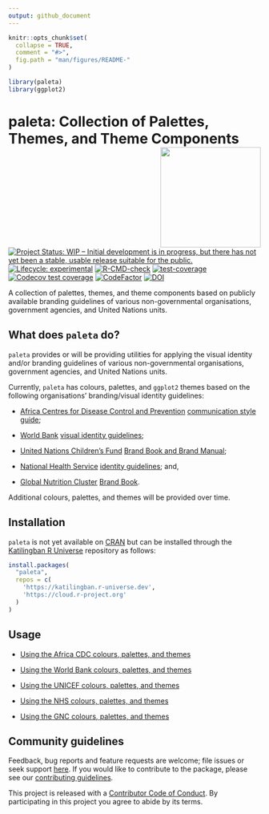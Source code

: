 ```yaml
---
output: github_document
---
```


<!-- README.md is generated from README.Rmd. Please edit that file -->

```r
knitr::opts_chunk$set(
  collapse = TRUE,
  comment = "#>",
  fig.path = "man/figures/README-"
)

library(paleta)
library(ggplot2)
```

# paleta: Collection of Palettes, Themes, and Theme Components <img src="man/figures/logo.png" width="200" align="right" />

<!-- badges: start -->
[![Project Status: WIP – Initial development is in progress, but there has not yet been a stable, usable release suitable for the public.](https://www.repostatus.org/badges/latest/wip.svg)](https://www.repostatus.org/#wip)
[![Lifecycle: experimental](https://img.shields.io/badge/lifecycle-experimental-orange.svg)](https://lifecycle.r-lib.org/articles/stages.html#experimental)
[![R-CMD-check](https://github.com/katilingban/paleta/actions/workflows/R-CMD-check.yaml/badge.svg)](https://github.com/katilingban/paleta/actions/workflows/R-CMD-check.yaml)
[![test-coverage](https://github.com/katilingban/paleta/actions/workflows/test-coverage.yaml/badge.svg)](https://github.com/katilingban/paleta/actions/workflows/test-coverage.yaml)
[![Codecov test coverage](https://codecov.io/gh/katilingban/paleta/branch/main/graph/badge.svg)](https://app.codecov.io/gh/katilingban/paleta?branch=main)
[![CodeFactor](https://www.codefactor.io/repository/github/katilingban/paleta/badge)](https://www.codefactor.io/repository/github/katilingban/paleta)
[![DOI](https://zenodo.org/badge/765052888.svg)](https://zenodo.org/doi/10.5281/zenodo.10809366)
<!-- badges: end -->

A collection of palettes, themes, and theme components based on publicly available branding guidelines of various non-governmental organisations, government agencies, and United Nations units.

## What does `paleta` do?

`paleta` provides or will be providing utilities for applying the visual identity and/or branding guidelines of various non-governmental organisations, government agencies, and United Nations units.

Currently, `paleta` has colours, palettes, and `ggplot2` themes based on the following organisations' branding/visual identity guidelines:

* [Africa Centres for Disease Control and Prevention](https://africacdc.org/) [communication style guide](https://africacdc.org/download/communication-style-guide-africa-centres-for-disease-control-and-prevention/);

* [World Bank](https://www.worldbank.org) [visual identity guidelines](https://thedocs.worldbank.org/en/doc/723361567518322252-0060022019/original/WBGBrandingandVisualIdentityGuidelinesFebruary2016.pdf);

* [United Nations Children's Fund](https://www.unicef.org/) [Brand Book and Brand Manual](https://www.unicef.org/jordan/media/7166/file/ANNEX_G_-_Brand_book_V3.1.pdf);

* [National Health Service](https://www.nhs.uk/) [identity guidelines](https://www.england.nhs.uk/nhsidentity/identity-guidelines/); and,

* [Global Nutrition Cluster](https://www.nutritioncluster.net/) [Brand Book](https://www.nutritioncluster.net/resources/nutrition-cluster-brand-book).

Additional colours, palettes, and themes will be provided over time.

## Installation

`paleta` is not yet available on [CRAN](https://cran.r-project.org) but can be installed through the [Katilingban R Universe](https://katilingban.r-universe.dev) repository as follows:

```R
install.packages(
  "paleta", 
  repos = c(
    'https://katilingban.r-universe.dev', 
    'https://cloud.r-project.org'
  )
)
```

## Usage

* [Using the Africa CDC colours, palettes, and themes](https://katilingban.io/paleta/articles/africa-cdc.html)

* [Using the World Bank colours, palettes, and themes](https://katilingban.io/paleta/articles/world-bank.html)

* [Using the UNICEF colours, palettes, and themes](https://katilingban.io/paleta/articles/unicef.html)

* [Using the NHS colours, palettes, and themes](https://katilingban.io/paleta/articles/nhs.html)

* [Using the GNC colours, palettes, and themes](https://katilingban.io/paleta/articles/gnc.html)

## Community guidelines

Feedback, bug reports and feature requests are welcome; file issues or seek support [here](https://github.com/katilingban/paleta/issues). If you would like to contribute to the package, please see our [contributing guidelines](https://katilingban.io/paleta/CONTRIBUTING.html).

This project is released with a [Contributor Code of Conduct](https://katilingban.io/paleta/CODE_OF_CONDUCT.html). By participating in this project you agree to abide by its terms.

